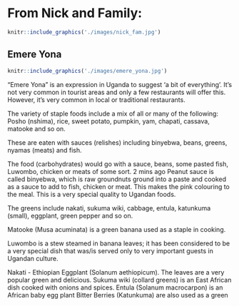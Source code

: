 # From Nick and Family:
```r
knitr::include_graphics('./images/nick_fam.jpg')
```

## Emere Yona
```r
knitr::include_graphics('./images/emere_yona.jpg')
```
"Emere Yona" is an expression in Uganda to suggest 'a bit of everything'.
It's not very common in tourist areas and only a few restaurants will offer this. However, it's very common in local or traditional restaurants.

The variety of staple foods include a mix of all or many of the following: Posho (nshima), rice, sweet potato, pumpkin, yam, chapati, cassava, matooke and so on.

These are eaten with sauces (relishes) including binyebwa, beans, greens, nyamas (meats) and fish.

The food (carbohydrates) would go with a sauce, beans, some pasted fish, Luwombo, chicken or meats of some sort.
2 mins ago
Peanut sauce is called binyebwa, which is raw groundnuts ground into a paste and cooked as a sauce to add to fish, chicken or meat. This makes the pink colouring to the meal. This is a very special quality to Ugandan foods. 

The greens include nakati, sukuma wiki, cabbage, entula, katunkuma (small), eggplant, green pepper and so on.

Matooke (Musa acuminata) is a green banana used as a staple in cooking.

Luwombo is a stew steamed in banana leaves; it has been considered to be a very special dish that was/is served only to very important guests in Ugandan culture.

Nakati - Ethiopian Eggplant (Solanum aethiopicum). The leaves are a very popular green and delicious. 
Sukuma wiki (collard greens) is an East African dish cooked with onions and spices.
Entula (Solanum macrocarpon) is an African baby egg plant
Bitter Berries (Katunkuma) are also used as a green

